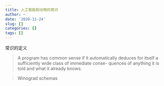 ```yaml
---
title: 人工智能和动物的常识
author: ~
date: '2020-11-24'
slug: []
categories: []
tags: []
---
```


常识的定义

> A program has common sense if it automatically deduces for itself a sufficiently wide class of immediate conse- quences of anything it is told and what it already knows.

> Winograd schemas